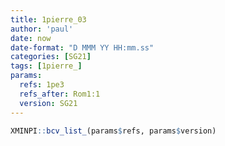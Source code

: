 ```yaml
---
title: 1pierre_03
author: 'paul'
date: now
date-format: "D MMM YY HH:mm.ss"
categories: [SG21]
tags: [1pierre_]
params:
  refs: 1pe3
  refs_after: Rom1:1
  version: SG21
---
```


```r
XMINPI::bcv_list_(params$refs, params$version)
```

